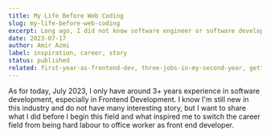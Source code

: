 ```yaml
---
title: My Life Before Web Coding
slug: my-life-before-web-coding
excerpt: Long ago, I did not know software engineer or software developer is a real deal. I'm not a computer science student. I'm coming from pure science stream at secondary school and pursued electronics engineering for 7 years at university.
date: 2023-07-17
author: Amir Azmi
label: inspiration, career, story
status: published
related: first-year-as-frontend-dev, three-jobs-in-my-second-year, getting-into-mnc-in-my-third-year
---
```


As for today, July 2023, I only have around 3+ years experience in software development, especially in Frontend Development. I know I'm still new in this industry and do not have many interesting story, but I want to share what I did before I begin this field and what inspired me to switch the career field from being hard labour to office worker as front end developer.
